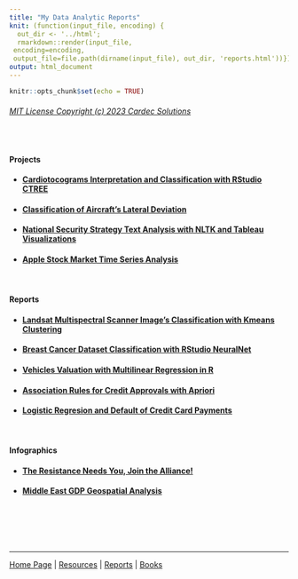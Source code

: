 ```yaml
---
title: "My Data Analytic Reports"
knit: (function(input_file, encoding) {
  out_dir <- '../html';
  rmarkdown::render(input_file,
 encoding=encoding,
 output_file=file.path(dirname(input_file), out_dir, 'reports.html'))})
output: html_document
---
```

```r
knitr::opts_chunk$set(echo = TRUE)
```

###### [MIT License Copyright (c) 2023 Cardec Solutions](mit_license.html) 
  
<br/>

#### Projects

- #### [Cardiotocograms Interpretation and Classification with RStudio CTREE](ctree/ctree.html)

- #### [Classification of Aircraft's Lateral Deviation](reports/ClassificationACFTLateralDeviation.pdf)

- #### [National Security Strategy Text Analysis with NLTK and Tableau Visualizations](text_analysis/README.html)

- #### [Apple Stock Market Time Series Analysis](reports/time_series/aapl_time_series.html)

<br/>

#### Reports
  
- #### [Landsat Multispectral Scanner Image's Classification with Kmeans Clustering](reports/UnsupervisedLearningKmeans.pdf)

- #### [Breast Cancer Dataset Classification with RStudio NeuralNet](reports/NeuralNetworksR.pdf)

- #### [Vehicles Valuation with Multilinear Regression in R](reports/MultipleLinearRegression.pdf)

- #### [Association Rules for Credit Approvals with Apriori](reports/AssociationApriori.pdf)

- #### [Logistic Regresion and Default of Credit Card Payments](reports/LogisticRegression.pdf)

<br/>

#### Infographics

- #### [The Resistance Needs You, Join the Alliance!](infographic/jointhealliance.png)
- #### [Middle East GDP Geospatial Analysis](infographic/geospatial_analysis.png)  

<br/><br/><br/><br/>  

---  

[Home Page](index.html)&nbsp;|&nbsp;[Resources](resources.html)&nbsp;|&nbsp;[Reports](reports.html)&nbsp;|&nbsp;[Books](books.html)
